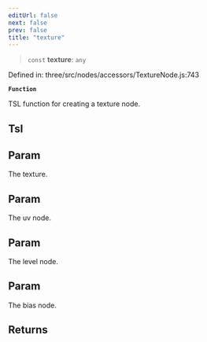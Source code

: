 ```yaml
---
editUrl: false
next: false
prev: false
title: "texture"
---
```


> `const` **texture**: `any`

Defined in: three/src/nodes/accessors/TextureNode.js:743

**`Function`**

TSL function for creating a texture node.

## Tsl

## Param

The texture.

## Param

The uv node.

## Param

The level node.

## Param

The bias node.

## Returns
